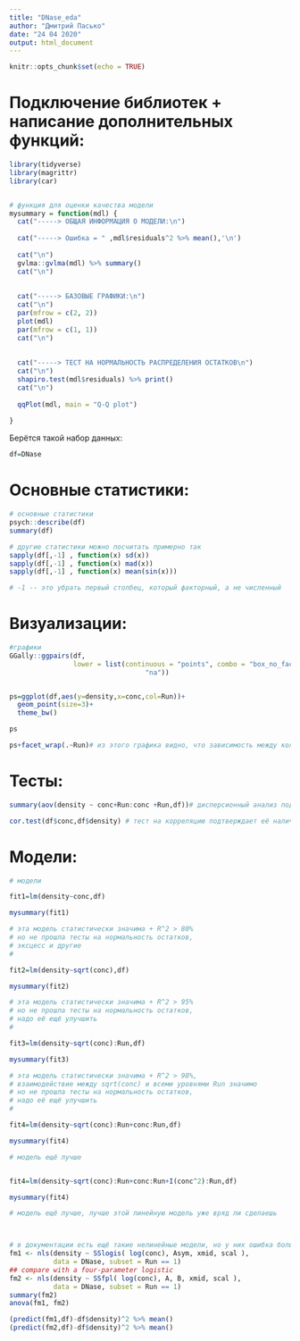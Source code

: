 ```yaml
---
title: "DNase_eda"
author: "Дмитрий Пасько"
date: "24 04 2020"
output: html_document
---
```


```r
knitr::opts_chunk$set(echo = TRUE)
```


# Подключение библиотек + написание дополнительных функций:

```r
library(tidyverse)
library(magrittr)
library(car)


# функция для оценки качества модели
mysummary = function(mdl) {
  cat("-----> ОБЩАЯ ИНФОРМАЦИЯ О МОДЕЛИ:\n")
  
  cat("-----> Ошибка = " ,mdl$residuals^2 %>% mean(),'\n')
  
  cat("\n")
  gvlma::gvlma(mdl) %>% summary()
  cat("\n")
  
  
  cat("-----> БАЗОВЫЕ ГРАФИКИ:\n")
  cat("\n")
  par(mfrow = c(2, 2))
  plot(mdl)
  par(mfrow = c(1, 1))
  cat("\n")
  
  
  cat("-----> ТЕСТ НА НОРМАЛЬНОСТЬ РАСПРЕДЕЛЕНИЯ ОСТАТКОВ\n")
  cat("\n")
  shapiro.test(mdl$residuals) %>% print()
  cat("\n")
  
  qqPlot(mdl, main = "Q-Q plot")
  
}
```

Берётся такой набор данных:

```r
df=DNase
```

# Основные статистики:

```r
# основные статистики
psych::describe(df)  
summary(df)

# другие статистики можно посчитать примерно так
sapply(df[,-1] , function(x) sd(x))
sapply(df[,-1] , function(x) mad(x))
sapply(df[,-1] , function(x) mean(sin(x)))

# -1 -- это убрать первый столбец, который факторный, а не численный
```



# Визуализации:

```r
#графики
GGally::ggpairs(df,
                lower = list(continuous = "points", combo = "box_no_facet", discrete = "facetbar", na =
                                  "na"))


ps=ggplot(df,aes(y=density,x=conc,col=Run))+
  geom_point(size=3)+
  theme_bw()

ps

ps+facet_wrap(.~Run)# из этого графика видно, что зависимость между кол. переменными для каждого уровня Run очень схожая и похожа на sqrt

```

# Тесты:

```r
summary(aov(density ~ conc+Run:conc +Run,df))# дисперсионный анализ подтверждает наличие зависимости, однако от фактора зависимости не выявлено

cor.test(df$conc,df$density) # тест на корреляцию подтверждает её наличие на весьма высоком уровне

```



# Модели:

```r
# модели

fit1=lm(density~conc,df)

mysummary(fit1)

# эта модель статистически значима + R^2 > 80%
# но не прошла тесты на нормальность остатков,
# эксцесс и другие
#

fit2=lm(density~sqrt(conc),df)

mysummary(fit2)

# эта модель статистически значима + R^2 > 95%
# но не прошла тесты на нормальность остатков,
# надо её ещё улучшить
#

fit3=lm(density~sqrt(conc):Run,df)

mysummary(fit3)

# эта модель статистически значима + R^2 > 98%,
# взаимодействие между sqrt(conc) и всеми уровнями Run значимо
# но не прошла тесты на нормальность остатков,
# надо её ещё улучшить
#

fit4=lm(density~sqrt(conc):Run+conc:Run,df)

mysummary(fit4)

# модель ещё лучше


fit4=lm(density~sqrt(conc):Run+conc:Run+I(conc^2):Run,df)

mysummary(fit4)

# модель ещё лучше, лучше этой линейную модель уже вряд ли сделаешь



# в документации есть ещё такие нелинейные модели, но у них ошибка больше даже чем у fit3
fm1 <- nls(density ~ SSlogis( log(conc), Asym, xmid, scal ),
           data = DNase, subset = Run == 1)
## compare with a four-parameter logistic
fm2 <- nls(density ~ SSfpl( log(conc), A, B, xmid, scal ),
           data = DNase, subset = Run == 1)
summary(fm2)
anova(fm1, fm2)

(predict(fm1,df)-df$density)^2 %>% mean()
(predict(fm2,df)-df$density)^2 %>% mean()
```












